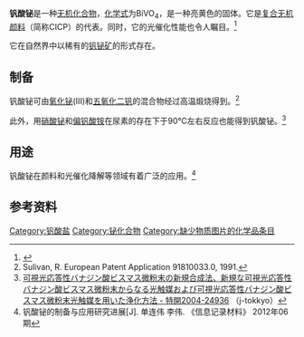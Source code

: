 {{Chembox
| ImageFile =Bismuthvanadat.jpg
|  ImageSize =
|  ImageAlt =
| IUPACName = 钒(V)酸铋(III)
| OtherNames =
| Section1 = {{Chembox Identifiers
| CASNo = 14059-33-7
| CASNo_Ref = {{cascite|correct|CAS}}
|   PubChem  = 
|   SMILES  =  |  EC_number  =  237-898-0
|  InChI = 1S/Bi.4O.V/q+3;4*-2;
|  InChIKey  =  HUUOUJVWIOKBMD-UHFFFAOYSA-N
}}
| Section2 = {{Chembox Properties
|  Formula = BiVO<sub>4</sub>
|  MolarMass = 
|  RefractIndex = 2.45
|  Appearance = 亮黄色固体
|  Density = 6.1 g/cm<sup>3</sup>
|  SpecificSurfaceArea = 13 m<sup>2</sup>
|  MeltingPt =
|  BoilingPt =
|  Solubility = }}
| Section3 = {{Chembox Hazards
|  MainHazards =
|  FlashPt =
|  Autoignition = }}
}}

'''钒酸铋'''是一种[[无机化合物|无机化合物]]，[[化学式|化学式]]为BiVO<sub>4</sub>，是一种亮黄色的固体。它是[[复合无机颜料|复合无机颜料]]（简称CICP）的代表。同时，它的光催化性能也令人瞩目。<ref>{{Cite journal|title=Efficient Water-Splitting Device Based on a Bismuth Vanadate Photoanode and Thin-Film Silicon Solar Cells|author=Lihao Han|url=http://onlinelibrary.wiley.com/doi/10.1002/cssc.201402456/abstract;jsessionid=9B4B8E428BB7C90EA1CA91C6D766F3EF.f01t02|journal=ChemSusChem|issue=7|doi=10.1002/cssc.201402456|others=Fatwa F. Abdi, Roel van de Krol, Rui Liu, Zhuangqun Huang, Hans-Joachim Lewerenz, Bernard Dam, Miro Zeman, Arno H. M. Smets|year=2014|volume=10|page=2832–2838|pmid=}}</ref>

它在自然界中以稀有的[[钒铋矿|钒铋矿]]的形式存在。

==制备==
钒酸铋可由[[氧化铋|氧化铋]](III)和[[五氧化二钒|五氧化二钒]]的混合物经过高温煅烧得到。<ref>Sulivan, R. European Patent Application 91810033.0, 1991.</ref>

此外，用[[硝酸铋|硝酸铋]]和[[偏钒酸铵|偏钒酸铵]]在尿素的存在下于90℃左右反应也能得到钒酸铋。<ref name="jtokkyo024936">[http://www.j-tokkyo.com/2004/B01J/JP2004-024936.shtml 可視光応答性バナジン酸ビスマス微粉末の新規合成法、新規な可視光応答性バナジン酸ビスマス微粉末からなる光触媒および可視光応答性バナジン酸ビスマス微粉末光触媒を用いた浄化方法 - 特開2004-24936] {{Wayback|url=http://www.j-tokkyo.com/2004/B01J/JP2004-024936.shtml |date=20160305195134 }}（j-tokkyo）</ref>
==用途==
钒酸铋在颜料和光催化降解等领域有着广泛的应用。<ref>钒酸铋的制备与应用研究进展[J]. 单连伟 李伟. 《信息记录材料》 2012年06期</ref>

==参考资料==
{{reflist}}

[[Category:钒酸盐|Category:钒酸盐]]
[[Category:铋化合物|Category:铋化合物]]
[[Category:缺少物质图片的化学品条目|Category:缺少物质图片的化学品条目]]